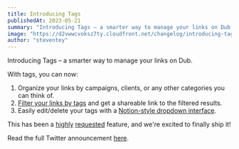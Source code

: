 ```yaml
---
title: Introducing Tags
publishedAt: 2023-05-21
summary: "Introducing Tags – a smarter way to manage your links on Dub."
image: "https://d2vwwcvoksz7ty.cloudfront.net/changelog/introducing-tags.png"
author: "steventey"
---
```


Introducing Tags – a smarter way to manage your links on Dub.

With tags, you can now:

1. Organize your links by campaigns, clients, or any other categories you can think of.
2. [Filter your links by tags](https://twitter.com/dubdotsh/status/1661078957628719105) and get a shareable link to the filtered results.
3. Easily edit/delete your tags with a [Notion-style dropdown interface](https://twitter.com/dubdotsh/status/1661078955271569430).

This has been a [highly](https://github.com/steven-tey/dub/issues/101) [requested](https://github.com/steven-tey/dub/issues/124) feature, and we're excited to finally ship it!

Read the full Twitter announcement [here](https://twitter.com/dubdotsh/status/1661078951962263570).

